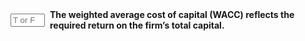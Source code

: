 ::: {.question-block}

<form onsubmit="event.preventDefault(); checkAnswerBox('module4_tf_q38','T')" style="display: flex; align-items: center; gap: 8px;">
<input type="text" id="module4_tf_q38" name="module4_tf_q38" maxlength="1" placeholder="T or F" style="width: 55px;" data-correct-answer="T" /> 
<label for="module4_tf_q38"><strong>The weighted average cost of capital (WACC) reflects the required return on the firm’s total capital.</strong></label>
</form>

<div id="feedback-module4_tf_q38" class="feedback" data-status="" style="display:none;">
The sentence is TRUE. WACC represents the blended cost of debt and equity financing.
</div>

:::